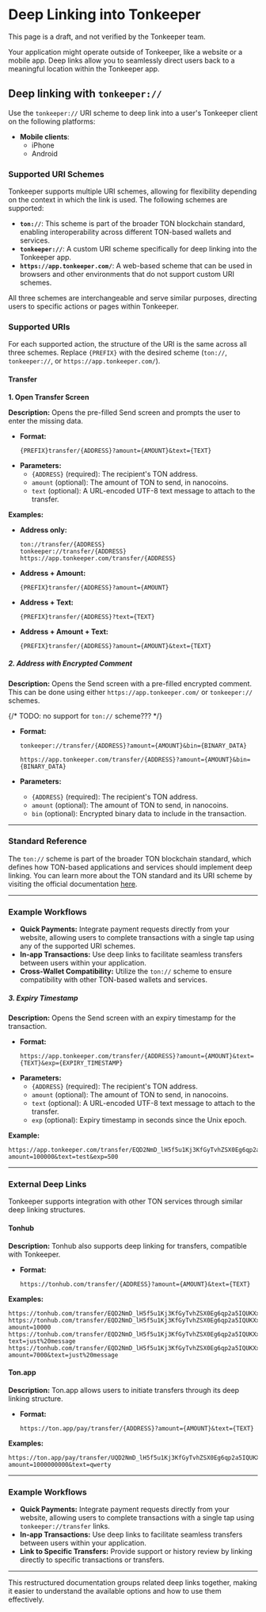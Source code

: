 
# Deep Linking into Tonkeeper

<Callout type="warning" emoji="🚨">
  This page is a draft, and not verified by the Tonkeeper team.
</Callout>

Your application might operate outside of Tonkeeper, like a website or a mobile app. Deep links allow you to seamlessly direct users back to a meaningful location within the Tonkeeper app.

## Deep linking with `tonkeeper://`

Use the `tonkeeper://` URI scheme to deep link into a user's Tonkeeper client on the following platforms:

- **Mobile clients**:
  - iPhone
  - Android

### Supported URI Schemes

Tonkeeper supports multiple URI schemes, allowing for flexibility depending on the context in which the link is used. The following schemes are supported:

- **`ton://`**: This scheme is part of the broader TON blockchain standard, enabling interoperability across different TON-based wallets and services.
- **`tonkeeper://`**: A custom URI scheme specifically for deep linking into the Tonkeeper app.
- **`https://app.tonkeeper.com/`**: A web-based scheme that can be used in browsers and other environments that do not support custom URI schemes.

All three schemes are interchangeable and serve similar purposes, directing users to specific actions or pages within Tonkeeper.

### Supported URIs

For each supported action, the structure of the URI is the same across all three schemes. Replace `{PREFIX}` with the desired scheme (`ton://`, `tonkeeper://`, or `https://app.tonkeeper.com/`).

#### **Transfer**

**1. Open Transfer Screen**

**Description:** Opens the pre-filled Send screen and prompts the user to enter the missing data.

- **Format:**
  ```
  {PREFIX}transfer/{ADDRESS}?amount={AMOUNT}&text={TEXT}
  ```
- **Parameters:**
  - `{ADDRESS}` (required): The recipient's TON address.
  - `amount` (optional): The amount of TON to send, in nanocoins.
  - `text` (optional): A URL-encoded UTF-8 text message to attach to the transfer.

**Examples:**

- **Address only:** 
  ```
  ton://transfer/{ADDRESS}
  tonkeeper://transfer/{ADDRESS}
  https://app.tonkeeper.com/transfer/{ADDRESS}
  ```
- **Address + Amount:** 
  ```
  {PREFIX}transfer/{ADDRESS}?amount={AMOUNT}
  ```
- **Address + Text:** 
  ```
  {PREFIX}transfer/{ADDRESS}?text={TEXT}
  ```
- **Address + Amount + Text:** 
  ```
  {PREFIX}transfer/{ADDRESS}?amount={AMOUNT}&text={TEXT}
  ```

##### **2. Address with Encrypted Comment**

**Description:** Opens the Send screen with a pre-filled encrypted comment. This can be done using either `https://app.tonkeeper.com/` or `tonkeeper://` schemes.

{/* TODO: no support for `ton://` scheme??? */}

- **Format:**
  ```
  tonkeeper://transfer/{ADDRESS}?amount={AMOUNT}&bin={BINARY_DATA}
  ```
  ```
  https://app.tonkeeper.com/transfer/{ADDRESS}?amount={AMOUNT}&bin={BINARY_DATA}
  ```

- **Parameters:**
  - `{ADDRESS}` (required): The recipient's TON address.
  - `amount` (optional): The amount of TON to send, in nanocoins.
  - `bin` (optional): Encrypted binary data to include in the transaction.

---

### Standard Reference

The `ton://` scheme is part of the broader TON blockchain standard, which defines how TON-based applications and services should implement deep linking. You can learn more about the TON standard and its URI scheme by visiting the official documentation [here](https://docs.ton.org/).

---

### Example Workflows

- **Quick Payments:** Integrate payment requests directly from your website, allowing users to complete transactions with a single tap using any of the supported URI schemes.
- **In-app Transactions:** Use deep links to facilitate seamless transfers between users within your application.
- **Cross-Wallet Compatibility:** Utilize the `ton://` scheme to ensure compatibility with other TON-based wallets and services.

##### **3. Expiry Timestamp**

**Description:** Opens the Send screen with an expiry timestamp for the transaction.

- **Format:**
  ```
  https://app.tonkeeper.com/transfer/{ADDRESS}?amount={AMOUNT}&text={TEXT}&exp={EXPIRY_TIMESTAMP}
  ```
- **Parameters:**
  - `{ADDRESS}` (required): The recipient's TON address.
  - `amount` (optional): The amount of TON to send, in nanocoins.
  - `text` (optional): A URL-encoded UTF-8 text message to attach to the transfer.
  - `exp` (optional): Expiry timestamp in seconds since the Unix epoch.

**Example:**
```
https://app.tonkeeper.com/transfer/EQD2NmD_lH5f5u1Kj3KfGyTvhZSX0Eg6qp2a5IQUKXxOG21n?amount=100000&text=test&exp=500
```

---

### External Deep Links

Tonkeeper supports integration with other TON services through similar deep linking structures.

#### **Tonhub**

**Description:** Tonhub also supports deep linking for transfers, compatible with Tonkeeper.

- **Format:**
  ```
  https://tonhub.com/transfer/{ADDRESS}?amount={AMOUNT}&text={TEXT}
  ```

**Examples:**
```
https://tonhub.com/transfer/EQD2NmD_lH5f5u1Kj3KfGyTvhZSX0Eg6qp2a5IQUKXxOG21n
https://tonhub.com/transfer/EQD2NmD_lH5f5u1Kj3KfGyTvhZSX0Eg6qp2a5IQUKXxOG21n?amount=10000
https://tonhub.com/transfer/EQD2NmD_lH5f5u1Kj3KfGyTvhZSX0Eg6qp2a5IQUKXxOG21n?text=just%20message
https://tonhub.com/transfer/EQD2NmD_lH5f5u1Kj3KfGyTvhZSX0Eg6qp2a5IQUKXxOG21n?amount=7000&text=just%20message
```

#### **Ton.app**

**Description:** Ton.app allows users to initiate transfers through its deep linking structure.

- **Format:**
  ```
  https://ton.app/pay/transfer/{ADDRESS}?amount={AMOUNT}&text={TEXT}
  ```

**Examples:**
```
https://ton.app/pay/transfer/UQD2NmD_lH5f5u1Kj3KfGyTvhZSX0Eg6qp2a5IQUKXxOGzCi?amount=1000000000&text=qwerty
```

---

### Example Workflows

- **Quick Payments:** Integrate payment requests directly from your website, allowing users to complete transactions with a single tap using `tonkeeper://transfer` links.
- **In-app Transactions:** Use deep links to facilitate seamless transfers between users within your application.
- **Link to Specific Transfers:** Provide support or history review by linking directly to specific transactions or transfers.

---

This restructured documentation groups related deep links together, making it easier to understand the available options and how to use them effectively.